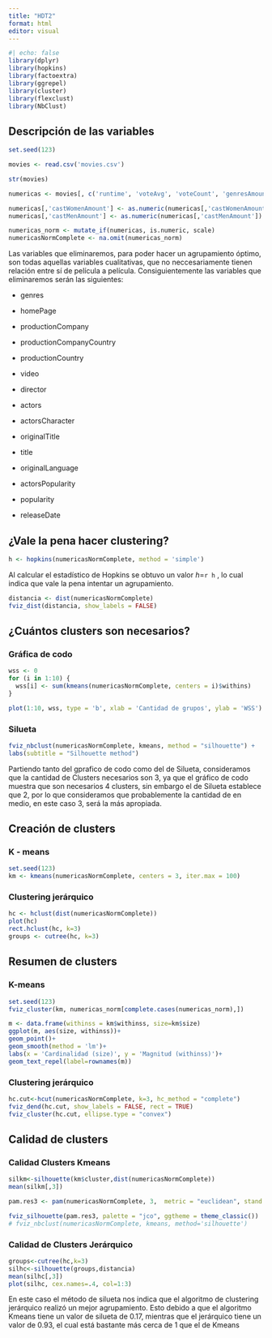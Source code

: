 ```yaml
---
title: "HDT2"
format: html
editor: visual
---
```


```r
#| echo: false
library(dplyr)
library(hopkins)
library(factoextra)
library(ggrepel)
library(cluster)
library(flexclust)
library(NbClust)
```

## Descripción de las variables

```r
set.seed(123)

movies <- read.csv('movies.csv')

str(movies)

numericas <- movies[, c('runtime', 'voteAvg', 'voteCount', 'genresAmount', 'productionCountriesAmount', 'actorsAmount', 'actorsAmount', 'castWomenAmount', 'castMenAmount', 'budget', 'revenue', 'popularity')]

numericas[,'castWomenAmount'] <- as.numeric(numericas[,'castWomenAmount'])
numericas[,'castMenAmount'] <- as.numeric(numericas[,'castMenAmount'])

numericas_norm <- mutate_if(numericas, is.numeric, scale)
numericasNormComplete <- na.omit(numericas_norm)

```

Las variables que eliminaremos, para poder hacer un agrupamiento óptimo, son todas aquellas variables cualitativas, que no neccesariamente tienen relación entre sí de película a película. Consiguientemente las variables que eliminaremos serán las siguientes:

-   genres

-   homePage

-   productionCompany

-   productionCompanyCountry

-   productionCountry

-   video

-   director

-   actors

-   actorsCharacter

-   originalTitle

-   title

-   originalLanguage

-   actorsPopularity

-   popularity

-   releaseDate

## ¿Vale la pena hacer clustering?

```r
h <- hopkins(numericasNormComplete, method = 'simple')
```

Al calcular el estadístico de Hopkins se obtuvo un valor $h=$`r h` , lo cual indica que vale la pena intentar un agrupamiento.

```r
distancia <- dist(numericasNormComplete)
fviz_dist(distancia, show_labels = FALSE)
```

## ¿Cuántos clusters son necesarios?

### Gráfica de codo

```r
wss <- 0
for (i in 1:10) {
  wss[i] <- sum(kmeans(numericasNormComplete, centers = i)$withins)
}

plot(1:10, wss, type = 'b', xlab = 'Cantidad de grupos', ylab = 'WSS')
```

### Silueta

```r
fviz_nbclust(numericasNormComplete, kmeans, method = "silhouette") +
labs(subtitle = "Silhouette method")
```

Partiendo tanto del gprafico de codo como del de Silueta, consideramos que la cantidad de Clusters necesarios son 3, ya que el gráfico de codo muestra que son necesarios 4 clusters, sin embargo el de Silueta establece que 2, por lo que consideramos que probablemente la cantidad de en medio, en este caso 3, será la más apropiada.

## Creación de clusters

### K - means

```r
set.seed(123)
km <- kmeans(numericasNormComplete, centers = 3, iter.max = 100)
```

### Clustering jerárquico

```r
hc <- hclust(dist(numericasNormComplete))
plot(hc)
rect.hclust(hc, k=3)
groups <- cutree(hc, k=3)

```

## Resumen de clusters

### K-means

```r
set.seed(123)
fviz_cluster(km, numericas_norm[complete.cases(numericas_norm),])

m <- data.frame(withinss = km$withinss, size=km$size)
ggplot(m, aes(size, withinss))+
geom_point()+
geom_smooth(method = 'lm')+
labs(x = 'Cardinalidad (size)', y = 'Magnitud (withinss)')+
geom_text_repel(label=rownames(m))
```

### Clustering jerárquico

```r
hc.cut<-hcut(numericasNormComplete, k=3, hc_method = "complete")
fviz_dend(hc.cut, show_labels = FALSE, rect = TRUE)
fviz_cluster(hc.cut, ellipse.type = "convex")
```

## Calidad de clusters

### Calidad Clusters Kmeans

```r
silkm<-silhouette(km$cluster,dist(numericasNormComplete))
mean(silkm[,3])

pam.res3 <- pam(numericasNormComplete, 3,  metric = "euclidean", stand = FALSE)

fviz_silhouette(pam.res3, palette = "jco", ggtheme = theme_classic())
# fviz_nbclust(numericasNormComplete, kmeans, method='silhouette')
```

### Calidad de Clusters Jerárquico

```r
groups<-cutree(hc,k=3)
silhc<-silhouette(groups,distancia)
mean(silhc[,3])
plot(silhc, cex.names=.4, col=1:3)
```

En este caso el método de silueta nos indica que el algoritmo de clustering jerárquico realizó un mejor agrupamiento. Esto debido a que el algoritmo Kmeans tiene un valor de silueta de 0.17, mientras que el jerárquico tiene un valor de 0.93, el cual está bastante más cerca de 1 que el de Kmeans

